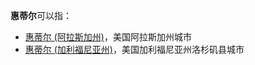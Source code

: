 '''惠蒂尔'''可以指：
*[[惠蒂尔_(阿拉斯加州)|惠蒂尔 (阿拉斯加州)]]，美国阿拉斯加州城市
*[[惠蒂尔_(加利福尼亚州)|惠蒂尔 (加利福尼亚州)]]，美国加利福尼亚州洛杉矶县城市

{{disambig|Cat=三字译名消歧义}}